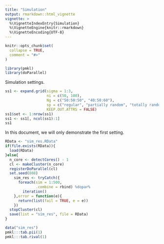```yaml
---
title: "Simulation"
output: rmarkdown::html_vignette
vignette: >
  %\VignetteIndexEntry{Simulation}
  %\VignetteEngine{knitr::rmarkdown}
  %\VignetteEncoding{UTF-8}
---
```


```r
knitr::opts_chunk$set(
  collapse = TRUE,
  comment = "#>"
)
```

```r
library(pmkl)
library(doParallel)
```


Simulation settings.
```r
ss1 <- expand.grid(sigma = 1:3,
                   ni = c(50, 100),
                   Ng = c("50:50:50", "40:50:60"),
                   sp = c("regular", "partially random", "totally random"),
                   KEEP.OUT.ATTRS = FALSE)
ss1$set <- 1:nrow(ss1)
ss1 <- ss1[, ncol(ss1):1]
ss1
```

In this document, we will only demonstrate the first setting.
```r
RData <- "sim_res.RData"
if(file.exists(RData)){
  load(RData)
}else{
  n_core <- detectCores() - 1
  cl <- makeCluster(n_core)
  registerDoParallel(cl)
  set.seed(808)
    sim_res <- tryCatch({
      foreach(sim = 1:500,
              .combine = rbind) %dopar%
        iteration()
    },error = function(e){
      return(list(fail = TRUE, e = e))
    })
  stopCluster(cl)
  save(list = "sim_res", file = RData)
}
```

```r
data("sim_res")
pmkl:::tab.pii(1)
pmkl:::tab.rival(1)
```
